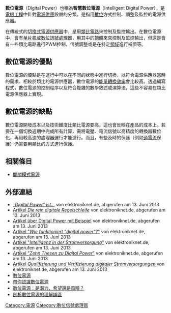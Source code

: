 {{Unreferenced|time=2020-12-31T09:19:34+00:00}}
'''數位電源'''（Digital Power）也稱為'''智慧數位電源'''（Intelligent Digital Power），是[[電機工程|電機工程]]中針對[[電源供應|電源供應]]設備的分類，是指用[[数字电路|數位]]方式控制、調整及監控的電源供應器。

在傳統式的[[切換式電源供應器|切換式電源供應器]]中，是用[[類比電路|類比電路]]來控制及監控輸出。在數位電源中，會有[[单片机|单片机]]或[[數位訊號處理器|數位訊號處理器]]，用其中的[[韌體|韌體]]來來控制及監控輸出，但還是會有一些類比電路進行PWM控制，信號調整或是在特定[[頻域|頻域]]進行補償等。

== 數位電源的優點 ==
數位電源的優點是在運行中可以在不同的狀態中進行切換，以符合電源供應器當時的需求。相較於類比的電源供應器，數位電源的[[能量轉換效率|能量轉換效率]]會比較高。透過編寫程式，數位電源的控制程序以及符合複雜的數學敘述或演算法，這些不容易在類比電源供應器上實現。

== 數位電源的缺點 ==
數位電源開發成本以及技術難度比類比電源要高，這也會反映在產品的成本上。若要在一個切換週期中完成所有計算，需將電壓、電流信號以高精度的轉換器數位化，再用較高速的處理器運行才能進行。而且，有些及時的保護（例如[[過電流|過電流]]保護）仍需要用類比的方式進行保護。

== 相關條目 ==
* [[開關模式電源|開關模式電源]]

== 外部連結 ==
* [http://www.elektroniknet.de/power/power-management/artikel/376/ ''„Digital Power“ ist...''] {{Wayback|url=http://www.elektroniknet.de/power/power-management/artikel/376/ |date=20160305085148 }} von elektroniknet.de, abgerufen am 13. Juni 2013
* [http://www.elektroniknet.de/power/power-management/artikel/1028/ Artikel ''Die rein digitale Regelschleife''] {{Wayback|url=http://www.elektroniknet.de/power/power-management/artikel/1028/ |date=20160305053414 }} von elektroniknet.de, abgerufen am 13. Juni 2013
* [http://www.elektroniknet.de/power/energiespeicher/artikel/1261/ Artikel über Digital Power mit Beispiel ] {{Wayback|url=http://www.elektroniknet.de/power/energiespeicher/artikel/1261/ |date=20150924010718 }}von elektroniknet.de, abgerufen am 13. Juni 2013
* [http://www.elektroniknet.de/power/technik-know-how/acdc-dcdc-wandler/article/81517/  Artikel "''Wie funktioniert "digital power"?''"] von elektroniknet.de, abgerufen am 13. Juni 2013
* [http://www.elektroniknet.de/power/power-management/artikel/98248/ Artikel "''Intelligenz in der Stromversorgung''" ] {{Wayback|url=http://www.elektroniknet.de/power/power-management/artikel/98248/ |date=20151206162737 }} von elektroniknet.de, abgerufen am 13. Juni 2013
* [http://www.elektroniknet.de/power/power-management/artikel/98257/ Artikel "''Zehn Thesen zu Digital Power''"] von elektroniknet.de, abgerufen am 13. Juni 2013
* [http://www.elektroniknet.de/power/technik-know-how/acdc-dcdc-wandler/article/90322/ Artikel ''Qualifizierung und Verifizierung digitaler Stromversorgungen''] von elektroniknet.de, abgerufen am 13. Juni 2013
* [https://www.digitimes.com.tw/tw/dt/n/shwnws.asp?cnlid=10&cat=10&id=371228#ixzz3PdRP7yjz 數位電源] {{Wayback|url=https://www.digitimes.com.tw/tw/dt/n/shwnws.asp?cnlid=10&cat=10&id=371228#ixzz3PdRP7yjz |date=20160408014646 }}
* [https://www.wpgdadatong.com/tw/blog/detail?BID=B2290 帶你認識數位電源]
* [https://archive.edntaiwan.com/www.edntaiwan.com/ART_8800515536_3000007_TA_0346a534.HTM 數位電源：是潛力、希望還是風險？]
* [https://www.ctimes.com.tw/DispArt/tw/%E6%BC%94%E7%AE%97%E6%B3%95/%E9%A1%9E%E6%AF%94%E9%9B%BB%E6%BA%90/%E6%95%B8%E4%BD%8D%E9%9B%BB%E6%BA%90/191105111492.shtml 剖析數位電源的理解誤區] {{Wayback|url=https://www.ctimes.com.tw/DispArt/tw/%E6%BC%94%E7%AE%97%E6%B3%95/%E9%A1%9E%E6%AF%94%E9%9B%BB%E6%BA%90/%E6%95%B8%E4%BD%8D%E9%9B%BB%E6%BA%90/191105111492.shtml |date=20200807130546 }}
[[Category:電源|Category:電源]]
[[Category:數位信號處理器|Category:數位信號處理器]]